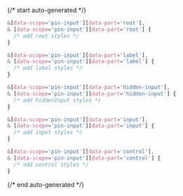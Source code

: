 {/* start auto-generated */}

```scss
&[data-scope='pin-input'][data-part='root'],
& [data-scope='pin-input'][data-part='root'] {
  /* add root styles */
}

&[data-scope='pin-input'][data-part='label'],
& [data-scope='pin-input'][data-part='label'] {
  /* add label styles */
}

&[data-scope='pin-input'][data-part='hidden-input'],
& [data-scope='pin-input'][data-part='hidden-input'] {
  /* add hiddenInput styles */
}

&[data-scope='pin-input'][data-part='input'],
& [data-scope='pin-input'][data-part='input'] {
  /* add input styles */
}

&[data-scope='pin-input'][data-part='control'],
& [data-scope='pin-input'][data-part='control'] {
  /* add control styles */
}
```

{/* end auto-generated */}
